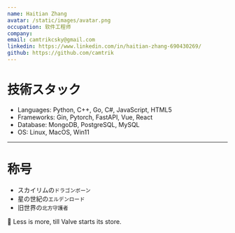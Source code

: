 ```yaml
---
name: Haitian Zhang
avatar: /static/images/avatar.png
occupation: 软件工程师
company:
email: camtrikcsky@gmail.com
linkedin: https://www.linkedin.com/in/haitian-zhang-690430269/
github: https://github.com/camtrik
---
```


#

# 技術スタック

- Languages: Python, C++, Go, C#, JavaScript, HTML5
- Frameworks: Gin, Pytorch, FastAPI, Vue, React
- Database: MongoDB, PostgreSQL, MySQL
- OS: Linux, MacOS, Win11

---

# 称号

- スカイリムの`ドラゴンボーン`
- 星の世紀の`エルデンロード`
- 旧世界の`北方守護者`

📖 Less is more, till Valve starts its store.
